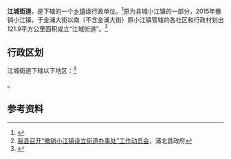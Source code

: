 {{中国乡级行政区
|景观照片文件名 = 
|景观照片描述 = 
|汉语拼音 = 
|其他语言 = 
|其他语言名称 = 
|旧称 = 
|地名出处 = 
|位置图文件名 = 
|位置图描述 = 
|自定义图片= 
|建置时间 = 
|政府驻地 = 
|毗邻 = 
|总面积 = 
|总人口 = 
|总人口年份 = 
|户籍人口 = 
|户籍人口年份 = 
|常住人口 = 
|常住人口年份 = 
|人口密度 = 
|GDP = 
|GDP年份 = 
|邮政编码 = 
|电话区号 = 777
|官方网站 = 
|网站名称 = 
|45/07/22/002/000}}

'''江城街道'''，是{{PRC admin/fullname|45/07/22/002/000|3}}下辖的一个[[乡镇|乡镇]]级行政单位。<ref>{{PRC admin/ref sgc|{{PRC admin/parent|45/07/22/002/000}}}}</ref>原为县城小江镇的一部分，2015年撤销小江镇，于金浦大街以南（不含金浦大街）原小江镇管辖的各社区和行政村划出121.9平方公里面积成立“江城街道”。<ref>[http://www.gxpb.gov.cn/xxgk/show-608.html 我县召开“撤销小江镇设立街道办事处”工作动员会]{{Dead link|date=2018年9月 |bot=InternetArchiveBot |fix-attempted=yes }}，浦北县政府</ref>

== 行政区划 ==

江城街道下辖以下地区：<ref>{{PRC admin/ref sgc|45/07/22/002/000}}</ref>

{{PRC admin/children|45/07/22/002/000}}。

== 参考资料 ==

{{reflist}}

{{行政区划小作品}}
{{PRC admin/navcat|45/07/22/002/000}}